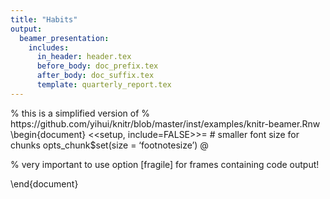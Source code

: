 ```yaml
---
title: "Habits"
output:
  beamer_presentation:
    includes:
      in_header: header.tex
      before_body: doc_prefix.tex
      after_body: doc_suffix.tex
      template: quarterly_report.tex
---
```

% this is a simplified version of 
% https://github.com/yihui/knitr/blob/master/inst/examples/knitr-beamer.Rnw
\documentclass{beamer}
\begin{document}
<<setup, include=FALSE>>=
# smaller font size for chunks
opts_chunk$set(size = 'footnotesize')
@
\title{A Minimal Demo of knitr}
\author{Paul Hiemstra \and Yihui Xie}

\maketitle

% very important to use option [fragile] for frames containing code output!

\begin{frame}[fragile]
You can test if \textbf{knitr} works with this minimal demo. OK, let's
get started with some boring random numbers:

<<boring-random>>=
set.seed(1121)
(x=rnorm(20))
mean(x);var(x)
@
\end{frame}

\begin{frame}[fragile]
The first element of \texttt{x} is \Sexpr{x[1]}. Boring boxplots
and histograms recorded by the PDF device:

<<boring-plots, fig.width=5, fig.height=5, out.width='.45\\linewidth', fig.show='hold'>>=
## two plots side by side (option fig.show='hold')
boxplot(x)
hist(x,main='')
@
\end{frame}

\end{document}